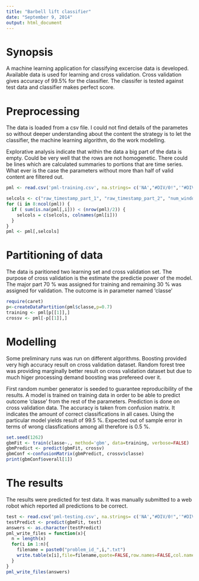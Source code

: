 ```yaml
---
title: "Barbell lift classifier"
date: "September 9, 2014"
output: html_document
---
```


# Synopsis

A machine learning application for classifying excercise data is developed. Available data is used for learning and cross validation. Cross validation gives accuracy of 99.5% for the classifier. The classifer is tested against test data and classifier makes perfect score.

# Preprocessing

The data is loaded from a csv file. I could not find details of the parametes so without deeper understanding about the content the strategy is to let the classifier, the machine learning algorithm, do the work modelling. 
  
Explorative analysis indicate that within the data a big part of the data is empty. Could be very well that the rows are not homogenetic. There could be lines which are calculated summaries to portions that are time series. What ever is the case the parameters without more than half of valid content are filtered out.
    
```r
pml <- read.csv('pml-training.csv', na.strings= c('NA',"#DIV/0!",'"#DIV/0!"','','""' ))

selcols <- c("raw_timestamp_part_1", "raw_timestamp_part_2", "num_window")
for (i in 8:ncol(pml)) {
  if ( sum(is.na(pml[,i])) < (nrow(pml)/2)) {
    selcols = c(selcols, colnames(pml[i]))
  }
}
pml <- pml[,selcols]
```

# Partitioning of data

The data is paritioned two learning set and cross validation set. The purpose of cross validation is the estimate the predictie power of the model. The major part 70 % was assigned for training and remaining 30 % was assigned for validation. The outcome is in parameter named 'classe'

```r
require(caret)
p<-createDataPartition(pml$classe,p=0.7)
training <- pml[p[[1]],]
crossv <- pml[-p[[1]],]
```

# Modelling

Some preliminary runs was run on different algorithms. Boosting provided very high accuracy result on cross validation dataset. Random forest tree was providing marginally better result on cross validation dataset but due to much higer processing demand boosting was prefereed over it.
  
First random number generator is seeded to guarantee reproducibility of the results. A model is trained on training data in order to be able to predict outcome 'classe' from the rest of the parameters. Prediction is done on cross validation data. The accuracy is taken from confusion matrix. It indicates the amount of correct classifications in all cases. Using the particular model yields result of 99.5 %. Expected out of sample error in terms of wrong classfications among all therefore is 0.5 %.

```r
set.seed(1262)
gbmFit <- train(classe~., method='gbm', data=training, verbose=FALSE)
gbmPredict <- predict(gbmFit, crossv)
gbmConf <-confusionMatrix(gbmPredict, crossv$classe)
print(gbmConf$overall[1])
```

# The results 

The results were predicted for test data. It was manually submitted to a web robot which reported all predictions to be correct.

```r
test <- read.csv('pml-testing.csv', na.strings= c('NA',"#DIV/0!",'"#DIV/0!"','','""' ))
testPredict <- predict(gbmFit, test)
answers <- as.character(testPredict)
pml_write_files = function(x){
  n = length(x)
  for(i in 1:n){
    filename = paste0("problem_id_",i,".txt")
    write.table(x[i],file=filename,quote=FALSE,row.names=FALSE,col.names=FALSE)
  }
}
pml_write_files(answers)
```